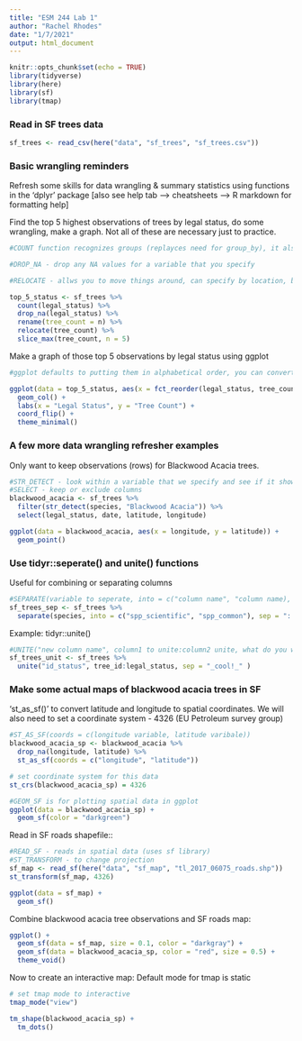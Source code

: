 ```yaml
---
title: "ESM 244 Lab 1"
author: "Rachel Rhodes"
date: "1/7/2021"
output: html_document
---
```


```r
knitr::opts_chunk$set(echo = TRUE)
library(tidyverse)
library(here)
library(sf)
library(tmap)

```

### Read in SF trees data
```r
sf_trees <- read_csv(here("data", "sf_trees", "sf_trees.csv"))
```

### Basic wrangling reminders

Refresh some skills for data wrangling & summary statistics using functions in the 'dplyr' package [also see help tab --> cheatsheets --> R markdown for formatting help]

Find the top 5 highest observations of trees by legal status, do some wrangling, make a graph. Not all of these are necessary just to practice.
```r
#COUNT function recognizes groups (replayces need for group_by), it als finds counts (replaces n function), and puts in a nice table (replaces summarize) - can also have multiple leves of grouping example: count(legal_status, species)

#DROP_NA - drop any NA values for a variable that you specify

#RELOCATE - allws you to move things around, can specify by location, by class, etc.

top_5_status <- sf_trees %>% 
  count(legal_status) %>% 
  drop_na(legal_status) %>% 
  rename(tree_count = n) %>% 
  relocate(tree_count) %>% 
  slice_max(tree_count, n = 5)
```

Make a graph of those top 5 observations by legal status using ggplot
```r
#ggplot defaults to putting them in alphabetical order, you can convert to factor in the wrangling and then do factor reorder OR do it within ggplot FCT_REORDER(variable to reorder, variable to order by)

ggplot(data = top_5_status, aes(x = fct_reorder(legal_status, tree_count), y = tree_count)) +
  geom_col() +
  labs(x = "Legal Status", y = "Tree Count") +
  coord_flip() +
  theme_minimal()
```
### A few more data wrangling refresher examples

Only want to keep observations (rows) for Blackwood Acacia trees.

```r
#STR_DETECT - look within a variable that we specify and see if it shows up there
#SELECT - keep or exclude columns
blackwood_acacia <- sf_trees %>% 
  filter(str_detect(species, "Blackwood Acacia")) %>% 
  select(legal_status, date, latitude, longitude)

ggplot(data = blackwood_acacia, aes(x = longitude, y = latitude)) +
  geom_point()
```
### Use tidyr::seperate() and unite() functions

Useful for combining or separating columns

```r
#SEPARATE(variable to seperate, into = c("column name", "column name), what is the separator)
sf_trees_sep <- sf_trees %>% 
  separate(species, into = c("spp_scientific", "spp_common"), sep = "::")
```

Example: tidyr::unite()
```r
#UNITE("new column name", column1 to unite:column2 unite, what do you wan tto be the separator)
sf_trees_unit <- sf_trees %>% 
  unite("id_status", tree_id:legal_status, sep = "_cool!_" )
```

### Make some actual maps of blackwood acacia trees in SF

'st_as_sf()' to convert latitude and longitude to spatial coordinates. We will also need to set a coordinate system - 4326 (EU Petroleum survey group)

```r
#ST_AS_SF(coords = c(longitude variable, latitude varibale))
blackwood_acacia_sp <- blackwood_acacia %>% 
  drop_na(longitude, latitude) %>% 
  st_as_sf(coords = c("longitude", "latitude"))

# set coordinate system for this data
st_crs(blackwood_acacia_sp) = 4326

#GEOM_SF is for plotting spatial data in ggplot
ggplot(data = blackwood_acacia_sp) +
  geom_sf(color = "darkgreen")
```

Read in SF roads shapefile::
```r
#READ_SF - reads in spatial data (uses sf library)
#ST_TRANSFORM - to change projection
sf_map <- read_sf(here("data", "sf_map", "tl_2017_06075_roads.shp"))
st_transform(sf_map, 4326)

ggplot(data = sf_map) +
  geom_sf()
```

Combine blackwood acacia tree observations and SF roads map:
```r
ggplot() +
  geom_sf(data = sf_map, size = 0.1, color = "darkgray") +
  geom_sf(data = blackwood_acacia_sp, color = "red", size = 0.5) +
  theme_void()
```

Now to create an interactive map:
Default mode for tmap is static 
```r
# set tmap mode to interactive
tmap_mode("view")

tm_shape(blackwood_acacia_sp) +
  tm_dots()

```


